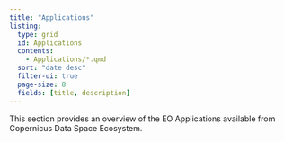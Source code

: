 ```yaml
---
title: "Applications"
listing:
  type: grid
  id: Applications
  contents:
    - Applications/*.qmd
  sort: "date desc"
  filter-ui: true
  page-size: 8
  fields: [title, description]
---
```



This section provides an overview of the EO Applications available from Copernicus Data Space Ecosystem.

::: {#Applications}
:::

